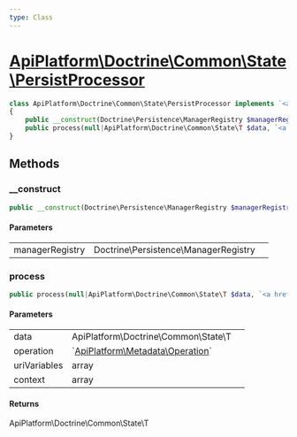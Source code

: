 ```yaml
---
type: Class
---
```


# [ApiPlatform\Doctrine\Common\State\PersistProcessor](/docs/v3.1/reference/Doctrine/Common/State/PersistProcessor)



```php
class ApiPlatform\Doctrine\Common\State\PersistProcessor implements `<a href="/docs/v3.1/reference/State/ProcessorInterface">ApiPlatform\State\ProcessorInterface</a>`
{
    public __construct(Doctrine\Persistence\ManagerRegistry $managerRegistry)
    public process(null|ApiPlatform\Doctrine\Common\State\T $data, `<a href="/docs/v3.1/reference/Metadata/Operation">ApiPlatform\Metadata\Operation</a>` $operation, array $uriVariables, array $context): ApiPlatform\Doctrine\Common\State\T
}
```
## Methods

### __construct



```php
public __construct(Doctrine\Persistence\ManagerRegistry $managerRegistry)
```

#### Parameters

<table><tbody>
<tr><td>managerRegistry</td><td>Doctrine\Persistence\ManagerRegistry</td><td></td></tr>
</tbody>
</table>

### process



```php
public process(null|ApiPlatform\Doctrine\Common\State\T $data, `<a href="/docs/v3.1/reference/Metadata/Operation">ApiPlatform\Metadata\Operation</a>` $operation, array $uriVariables, array $context): ApiPlatform\Doctrine\Common\State\T
```

#### Parameters

<table><tbody>
<tr><td>data</td><td>ApiPlatform\Doctrine\Common\State\T</td><td></td></tr><tr><td>operation</td><td>`<a href="/docs/v3.1/reference/Metadata/Operation">ApiPlatform\Metadata\Operation</a>`</td><td></td></tr><tr><td>uriVariables</td><td>array</td><td></td></tr><tr><td>context</td><td>array</td><td></td></tr>
</tbody>
</table>

#### Returns

ApiPlatform\Doctrine\Common\State\T
